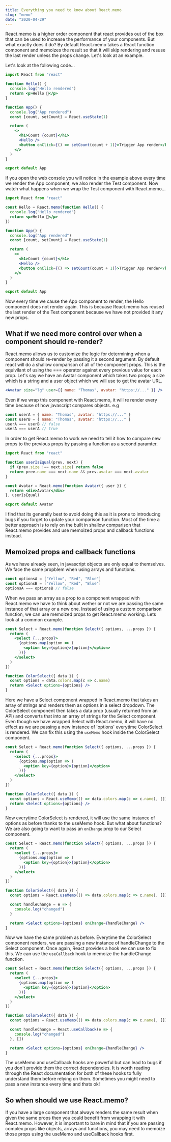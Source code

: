 ```yaml
---
title: Everything you need to know about React.memo
slug: "memo"
date: "2020-04-29"
---
```



React.memo is a higher order component that react provides out of the box that can be
used to increase the performance of your components. But what exactly does it do?
By default React.memo takes a React function component and memoizes the result so that
it will skip rendering and resuse the last render unless the props change. Let's look at
an example.

Let's look at the following code...

```jsx
import React from "react"

function Hello() {
  console.log("Hello rendered")
  return <p>Hello 👋</p>
}

function App() {
  console.log("App rendered")
  const [count, setCount] = React.useState(1)

  return (
    <>
      <h1>Count {count}</h1>
      <Hello />
      <button onClick={() => setCount(count + 1)}>Trigger App render</button>
    </>
  )
}

export default App
```

<Example01 />

If you open the web console you will notice in the example above every time we render the App
component, we also render the Test component. Now watch what happens when we wrap the Test
component with React.memo...

```jsx
import React from "react"

const Hello = React.memo(function Hello() {
  console.log("Hello rendered")
  return <p>Hello 👋</p>
})

function App() {
  console.log("App rendered")
  const [count, setCount] = React.useState(1)

  return (
    <>
      <h1>Count {count}</h1>
      <Hello />
      <button onClick={() => setCount(count + 1)}>Trigger App render</button>
    </>
  )
}

export default App
```

<Example02 />

Now every time we cause the App component to render, the Hello component does not render again.
This is becuase React.memo has reused the last render of the Test component because we have not
provided it any new props.

## What if we need more control over when a component should re-render?

React.memo allows us to customize the logic for determining when a component should
re-render by passing it a second argument. By default react will do a shallow comparison of all
of the component props. This is the equivilant of using the === operator against every previous
value for each prop. Let's say we have an Avatar component which takes two props; a size which is
a string and a user object which we will use to get the avatar URL.

```jsx
<Avatar size="lg" user={{ name: "Thomas", avatar: "https://..." }} />
```

Even if we wrap this component with React.memo, it will re render every time because of
how javascript compares objects. e.g

```js
const userA = { name: "Thomas", avatar: "https://..." }
const userB = { name: "Thomas", avatar: "https://..." }
userA === userB // false
userA === userA // true
```

In order to get React.memo to work we need to tell it how to compare new props to the
previous props by passing a function as a second paramter.

```jsx
import React from "react"

function userIsEqual(prev, next) {
  if (prev.size !== next.size) return false
  return prev.name === next.name && prev.avatar === next.avatar
}

const Avatar = React.memo(function Avatar({ user }) {
  return <div>Avatar</div>
}, userIsEqual)

export default Avatar
```

I find that its generally best to avoid doing this as it is prone to introducing bugs if you forget
to update your comparison function. Most of the time a better approach is to rely on the built in
shallow comparison that React.memo provides and use memoized props and callback functions instead.

## Memoized props and callback functions

As we have already seen, in javascript objects are only equal to themselves. We face the same
propblem when using arrays and functions.

```js
const optionsA = ["Yellow", "Red", "Blue"]
const optionsB = ["Yellow", "Red", "Blue"]
optionsA === optionsB // false
```

When we pass an array as a prop to a component wrapped with React.memo we have to think about
wether or not we are passing the same instance of that array or a new one. Instead of using a
custom comparison function, we can use memoized props to get React.memo working. Lets look at
a common example.

```jsx
const Select = React.memo(function Select({ options, ...props }) {
  return (
    <select {...props}>
      {options.map(option => (
        <option key={option}>{option}</option>
      ))}
    </select>
  )
})

function ColorSelect({ data }) {
  const options = data.colors.map(c => c.name)
  return <Select options={options} />
}
```

Here we have a Select component wrapped in React.memo that takes an array of strings and renders
them as options in a select dropdown. The ColorSelect component then takes a data prop (usually
returned from an API) and converts that into an array of strings for the Select component. Even
though we have wrapped Select with React.memo, it will have no effect as we are passing a new
instance of 'options' everytime ColorSelect is rendered. We can fix this using the `useMemo`
hook inside the ColorSelect component.

```jsx
const Select = React.memo(function Select({ options, ...props }) {
  return (
    <select {...props}>
      {options.map(option => (
        <option key={option}>{option}</option>
      ))}
    </select>
  )
})

function ColorSelect({ data }) {
  const options = React.useMemo(() => data.colors.map(c => c.name), [])
  return <Select options={options} />
}
```

Now everytime ColorSelect is rendered, it will use the same instance of options as before thanks
to the useMemo hook. But what about functions? We are also going to want to pass an `onChange`
prop to our Select component.

```jsx
const Select = React.memo(function Select({ options, ...props }) {
  return (
    <select {...props}>
      {options.map(option => (
        <option key={option}>{option}</option>
      ))}
    </select>
  )
})

function ColorSelect({ data }) {
  const options = React.useMemo(() => data.colors.map(c => c.name), [])

  const handleChange = e => {
    console.log("changed")
  }

  return <Select options={options} onChange={handleChange} />
}
```

Now we have the same problem as before. Everytime the ColorSelect component renders, we are
passing a new instance of handleChange to the Select component. Once again, React provides a
hook we can use to fix this. We can use the `useCallback` hook to memoize the handleChange
function.

```jsx
const Select = React.memo(function Select({ options, ...props }) {
  return (
    <select {...props}>
      {options.map(option => (
        <option key={option}>{option}</option>
      ))}
    </select>
  )
})

function ColorSelect({ data }) {
  const options = React.useMemo(() => data.colors.map(c => c.name), [])

  const handleChange = React.useCallback(e => {
    console.log("changed")
  }, [])

  return <Select options={options} onChange={handleChange} />
}
```

The useMemo and useCallback hooks are powerful but can lead to bugs if you don't provide
them the correct dependencies. It is worth reading through the React documentation for both
of these hooks to fully understand them before relying on them. Sometimes you might need to
pass a new instance every time and thats ok!

## So when should we use React.memo?

If you have a large component that always renders the same result when given the same props
then you could benefit from wrapping it with React.memo. However, it is important to bare in mind
that if you are passing complex props like objects, arrays and functions, you may need to memoize
those props using the useMemo and useCallback hooks first.
